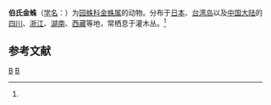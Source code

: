 {{Speciesbox 
| taxon = Argiope boesenbergi
| binomial_authority = (Levi, 1983)<ref name='id13572'>{{cite web| url =http://www.bioinfo.cn/db05/BjdwSpecies.php?action=view&id=13572| title =伯氏金蛛| work =《中国动物物种编目数据库》| publisher =中国科学院微生物研究所| author =中国科学院动物研究所| accessdate =2009-04-28| deadurl =yes| archiveurl =https://web.archive.org/web/20160305005052/http://www.bioinfo.cn/db05/BjdwSpecies.php?action=view&id=13572| archivedate =2016-03-05}}</ref>
}}

'''伯氏金蛛'''（[[学名|学名]]：{{lang|la|''Argiope boesenbergi''}}）为[[园蛛科|园蛛科]][[金蛛属|金蛛属]]的动物。分布于[[日本|日本]]、[[台湾岛|台湾岛]]以及[[中国大陆|中国大陆]]的[[四川|四川]]、[[浙江|浙江]]、[[湖南|湖南]]、[[西藏|西藏]]等地，常栖息于灌木丛。<ref name='id13572'/>

== 参考文献 ==
{{reflist}}

{{Taxonbar}}
[[Category:1983年描述的动物|B]]
[[Category:金蛛属|B]]